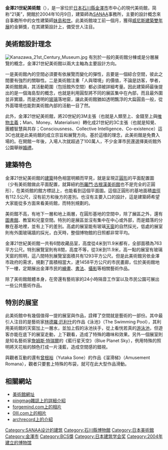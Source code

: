 {{Infobox museum
|name=            金澤21世紀美術館
|logo=            
|image=           21st Century Museum of Contemporary Art, Kanazawa011.jpg
|established=     2004年10月9日
|location=        [[日本|日本]][[石川縣|石川縣]][[金澤市|金澤市]]
|website=         {{URL|www.kanazawa21.jp/en/}}
}}
'''金澤21世紀美術館'''（{{jpn|j='''金沢21世紀美術館'''|hg='''かなざわにじゅういちせいきびじゅつかん'''|rm=Kanazawa 21 Seiki Bijutsukan}}），是一家位於[[日本|日本]][[石川縣|石川縣]][[金澤市|金澤市]]市中心的現代美術館，简称“21美”，開館於2004年10月9日，建築師為[[SANAA|SANAA]]事務所，主要的設計概念來自事務所中的女性建築師[[妹島和世|妹島和世]]。此美術館竣工前一個月，獲得[[威尼斯建築雙年展|威尼斯建築雙年展]]的金獅獎，在其建築設計上，備受世人注目。

== 美術館設計理念 ==
[[File:Kanazawa_21st_Century_Museum.jpg|thumb]]
有別於一般的美術館分棟或是分層展覽的概念，金澤21世紀美術館以兩大主軸為主要設計方向。

一是美術館內的空間必須要有依展覽而變化的彈性，且要是一個綜合空間，彼此之間要有強烈的關聯性。二是美術館注重「人與環境」的價值，不論是訪客，學者，美術館館員，其活動範圍（包括館外空間）都必須被詳細考量。因此建築師最後提出的是一個海島型的概念，也就是利用圓型將不同的展區集中在內部，而且最外圍並非實牆，而是透明的[[玻璃|玻璃]]落地窗，讓此美術館猶如透明飄浮的大扁圓島一般，從外面環境也能對美術館內部的活動一目了然。

此外，金澤21世紀美術館，將20世紀的3M主張（也就是人類至上、金錢至上與[[唯物主义|唯物主義]]；Man、Money、Materialism）轉化成21世紀的3C主張（也就是知覺、團體智慧與共存；Consciousness、Collective Intelligence、Co-existence）這3C也就是此美術館的成立宗旨和展覽方向。基於這樣的理念，此美術館是免費入場的。在開館一年後，入場人次就超過了100萬人，不少金澤市民還選擇美術館外公園舉辦[[婚禮|婚禮]]。

== 建築特色 ==
金澤21世紀美術館的[[建築|建築]]特色相當明顯而罕見，就是呈現正[[圓形|圓形]]的平面配置圖（少有美術館做此平面配置，就算紐約[[所羅門·古根漢美術館|所羅門·古根漢美術館]]也不是完全的正圓形），在美術館的館方標誌上，也能看到這個平面圖。這個正圓形的基地面積[[直徑|直徑]]有112.5公尺，沒有前方和後方的差別。也沒有主要入口的設計，這是建築師希望大家能從多方面來看美術館，而特別規劃的。

美術館不高，有地下一層和地上兩層，在圓形基地的空間中，除了展區之外，還有[[圖書館|圖書館]]、教室和兒童空間。特別的是展區並沒有集中在中心或外部，而是錯落的分散在基地裡，並有上下的差別。高處的展室能有玻璃[[天窗|天窗]]的自然採光，低處的展室則有外圍玻璃牆的採光，白天時，整個博物館的日照都非常平均。

金澤21世紀美術館一共有6間收藏品室，高度從4米到11.9米都有，全部面積為763平方公尺。特別展覽室則有8間，高度不等，從3米到11.9米，高一點的展室有玻璃天窗的照明，這八間特別展覽室面積共有1293平方公尺。但是此美術館另依金澤市政府的需求，規劃了面積相當大，達1458平方公尺的市民畫廊，位於美術館地下一樓，定期展出金澤市民的[[繪畫|繪畫]]、[[書法|書法]]、[[攝影|攝影]]等相關藝術作品。

除了美術館館體本身，在旁還有藝術家的24小時隔音工作室以及市民公園可展出一些公共藝術作品。

== 特別的展室 ==
{{double image|right|Swimming Pool from above, 21st Century Museum of Contemporary Art.jpg|160|Inside the Swimming Pool, 21st Century Museum of Contemporary Art.jpg|160|作品《泳池》俯視與仰視}}
此美術館中有幾個值得一提的展室與作品，詮釋了空間就是藝術的一部份。其中最引人注目的是藝術家[[林德羅·厄利什|林德羅·厄利什]]的作品《泳池》（The Swimming Pool），其利用美術館的天窗加上一層水，並加上假的泳池扶手，從上看恍若真的[[游泳池|游泳池]]，但遊客亦能在底下的展室走動，上下觀看，造成了特殊的趣味和效果。另外一個展室則是知名藝術家[[詹姆斯·特瑞爾|詹姆斯·特瑞爾]]的《藍行星天空》（Blue Planet Sky），例用特殊的照明將天花板的顏色打成一片淺藍，造成空間感的錯視。

與觀者互動的還有[[曾根裕|曾根裕]]（Yutaka Sone）的作品《溜滑梯》（Amusement Romana），觀者只要套上特殊的布袋，就可在此大型作品滑動。

== 相關網站 ==
* [http://www.kanazawa21.jp/ 美術館網址] {{Wayback|url=http://www.kanazawa21.jp/ |date=20060708040655 }}{{ja}}{{en}}
* [https://web.archive.org/web/20070927024741/http://www.pingmag.jp/2005/08/29/kanazawa-21st-century-museum/ pingmag雜誌上的詳細介紹]
* [http://forgemind.com/4images/categories.php?cat_id=241&sessionid=fe216ae1fcd7622e03b9be8d4c9f0a93 forgemind.com上的相片] {{Wayback|url=http://forgemind.com/4images/categories.php?cat_id=241&sessionid=fe216ae1fcd7622e03b9be8d4c9f0a93 |date=20070927210655 }}
* [https://web.archive.org/web/20060507035318/http://www.0lll.com/archgallery2/sanaa-kanazawa/index.htm 0lll.com上的相片]
* [http://archrecord.construction.com/projects/portfolio/archives/0502kanazawa.asp archrecord上的介紹] {{Wayback|url=http://archrecord.construction.com/projects/portfolio/archives/0502kanazawa.asp |date=20060614110359 }}

{{日本公立美术馆}}
{{Authority control}}
[[Category:SANAA设计的建筑|Category:SANAA设计的建筑]]
[[Category:石川縣博物館|Category:石川縣博物館]]
[[Category:日本美術館|Category:日本美術館]]
[[Category:金澤市|Category:金澤市]]
[[Category:BCS獎|Category:BCS獎]]
[[Category:日本建筑学会奖|Category:日本建筑学会奖]]
[[Category:2004年建立的博物馆|Category:2004年建立的博物馆]]